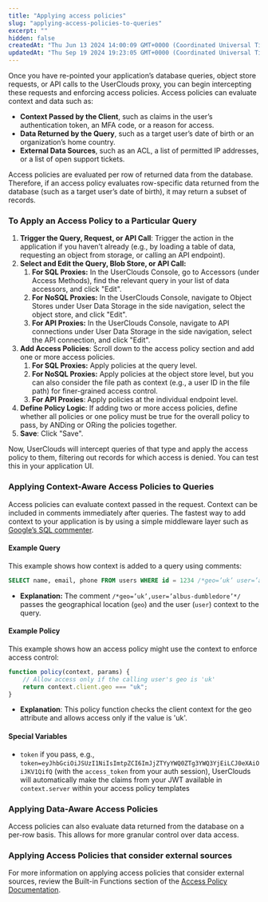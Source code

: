 ```yaml
---
title: "Applying access policies"
slug: "applying-access-policies-to-queries"
excerpt: ""
hidden: false
createdAt: "Thu Jun 13 2024 14:00:09 GMT+0000 (Coordinated Universal Time)"
updatedAt: "Thu Sep 19 2024 19:23:05 GMT+0000 (Coordinated Universal Time)"
---
```


Once you have re-pointed your application’s database queries, object store requests, or API calls to the UserClouds proxy, you can begin intercepting these requests and enforcing access policies. Access policies can evaluate context and data such as:

- **Context Passed by the Client**, such as claims in the user’s authentication token, an MFA code, or a reason for access.
- **Data Returned by the Query**, such as a target user’s date of birth or an organization’s home country.
- **External Data Sources**, such as an ACL, a list of permitted IP addresses, or a list of open support tickets.

Access policies are evaluated per row of returned data from the database. Therefore, if an access policy evaluates row-specific data returned from the database (such as a target user’s date of birth), it may return a subset of records.

### To Apply an Access Policy to a Particular Query

1. **Trigger the Query, Request, or API Call**: Trigger the action in the application if you haven’t already (e.g., by loading a table of data, requesting an object from storage, or calling an API endpoint).
2. **Select and Edit the Query, Blob Store, or API Call:**
    1. **For SQL Proxies:** In the UserClouds Console, go to Accessors (under Access Methods), find the relevant query in your list of data accessors, and click "Edit".
    2. **For NoSQL Proxies:** In the UserClouds Console, navigate to Object Stores under User Data Storage in the side navigation, select the object store, and click "Edit".
    3. **For API Proxies:** In the UserClouds Console, navigate to API connections under User Data Storage in the side navigation, select the API connection, and click "Edit".
3. **Add Access Policies**: Scroll down to the access policy section and add one or more access policies.
    1. **For SQL Proxies:** Apply policies at the query level.
    2. **For NoSQL Proxies:** Apply policies at the object store level, but you can also consider the file path as context (e.g., a user ID in the file path) for finer-grained access control.
    3. **For API Proxies**: Apply policies at the individual endpoint level.
4. **Define Policy Logic**: If adding two or more access policies, define whether all policies or one policy must be true for the overall policy to pass, by ANDing or ORing the policies together.
5. **Save**: Click "Save".

Now, UserClouds will intercept queries of that type and apply the access policy to them, filtering out records for which access is denied. You can test this in your application UI.

### Applying Context-Aware Access Policies to Queries

Access policies can evaluate context passed in the request. Context can be included in comments immediately after queries. The fastest way to add context to your application is by using a simple middleware layer such as [Google’s SQL commenter](https://google.github.io/sqlcommenter/#:~:text=sqlcommenter%20is%20a%20suite,code%20that%20caused%20its%20execution.).

#### Example Query

This example shows how context is added to a query using comments:

```sql
SELECT name, email, phone FROM users WHERE id = 1234 /*geo=’uk’ user=’albus-dumbledore’*/
```

- **Explanation:** The comment `/*geo=’uk’,user=’albus-dumbledore’*/` passes the geographical location (`geo`) and the user (`user`) context to the query.

#### Example Policy

This example shows how an access policy might use the context to enforce access control:

```javascript
function policy(context, params) {
    // Allow access only if the calling user's geo is 'uk'
    return context.client.geo === "uk";
}
```

- **Explanation**: This policy function checks the client context for the geo attribute and allows access only if the value is 'uk'.

#### Special Variables

- `token` if you pass, e.g., `token=eyJhbGciOiJSUzI1NiIsImtpZCI6ImJjZTYyYWQ0ZTg3YWQ3YjEiLCJ0eXAiOiJKV1QifQ` (with the `access_token` from your auth session), UserClouds will automatically make the claims from your JWT available in `context.server` within your access policy templates

### Applying Data-Aware Access Policies

Access policies can also evaluate data returned from the database on a per-row basis. This allows for more granular control over data access.

### Applying Access Policies that consider external sources

For more information on applying access policies that consider external sources, review the Built-in Functions section of the [Access Policy Documentation](/docs/guides/definitions/access-policies#built-in-functions).
